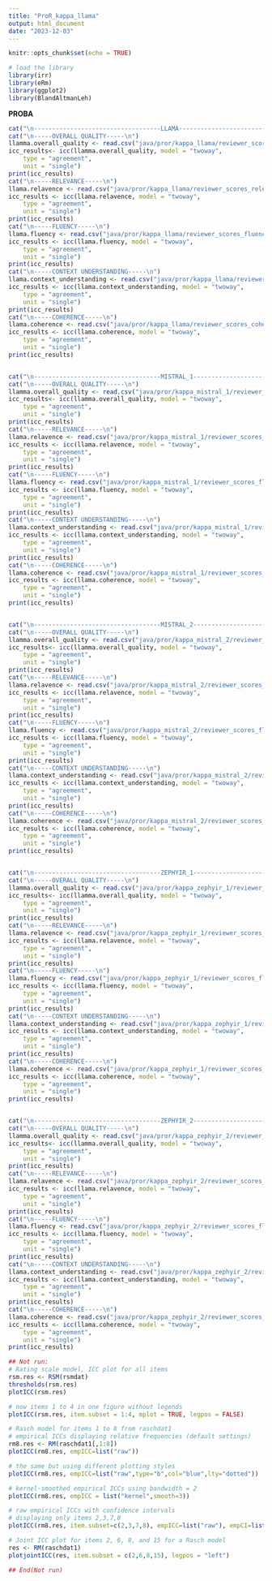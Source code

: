 ```yaml
---
title: "ProR_kappa_llama"
output: html_document
date: "2023-12-03"
---
```


```r
knitr::opts_chunk$set(echo = TRUE)

# load the library
library(irr)
library(eRm)
library(ggplot2)
library(BlandAltmanLeh)
```

**PROBA**

```r
cat("\n-----------------------------------LLAMA-----------------------------------\n")
cat("\n-----OVERALL QUALITY-----\n")
llamma.overall_quality <- read.csv("java/pror/kappa_llama/reviewer_scores_overall_quality.csv")
icc_results<- icc(llamma.overall_quality, model = "twoway",
    type = "agreement", 
    unit = "single")
print(icc_results)
cat("\n-----RELEVANCE-----\n")
llama.relavence <- read.csv("java/pror/kappa_llama/reviewer_scores_relevance.csv")
icc_results <- icc(llama.relavence, model = "twoway",
    type = "agreement", 
    unit = "single")
print(icc_results)
cat("\n-----FLUENCY-----\n")
llama.fluency <- read.csv("java/pror/kappa_llama/reviewer_scores_fluency.csv")
icc_results <- icc(llama.fluency, model = "twoway",
    type = "agreement", 
    unit = "single")
print(icc_results)
cat("\n-----CONTEXT UNDERSTANDING-----\n")
llama.context_understanding <- read.csv("java/pror/kappa_llama/reviewer_scores_context_understanding.csv")
icc_results <- icc(llama.context_understanding, model = "twoway",
    type = "agreement", 
    unit = "single")
print(icc_results)
cat("\n-----COHERENCE-----\n")
llama.coherence <- read.csv("java/pror/kappa_llama/reviewer_scores_coherence.csv")
icc_results <- icc(llama.coherence, model = "twoway",
    type = "agreement", 
    unit = "single")
print(icc_results)


cat("\n-----------------------------------MISTRAL_1-----------------------------------\n")
cat("\n-----OVERALL QUALITY-----\n")
llamma.overall_quality <- read.csv("java/pror/kappa_mistral_1/reviewer_scores_overall_quality.csv")
icc_results<- icc(llamma.overall_quality, model = "twoway",
    type = "agreement", 
    unit = "single")
print(icc_results)
cat("\n-----RELEVANCE-----\n")
llama.relavence <- read.csv("java/pror/kappa_mistral_1/reviewer_scores_relevance.csv")
icc_results <- icc(llama.relavence, model = "twoway",
    type = "agreement", 
    unit = "single")
print(icc_results)
cat("\n-----FLUENCY-----\n")
llama.fluency <- read.csv("java/pror/kappa_mistral_1/reviewer_scores_fluency.csv")
icc_results <- icc(llama.fluency, model = "twoway",
    type = "agreement", 
    unit = "single")
print(icc_results)
cat("\n-----CONTEXT UNDERSTANDING-----\n")
llama.context_understanding <- read.csv("java/pror/kappa_mistral_1/reviewer_scores_context_understanding.csv")
icc_results <- icc(llama.context_understanding, model = "twoway",
    type = "agreement", 
    unit = "single")
print(icc_results)
cat("\n-----COHERENCE-----\n")
llama.coherence <- read.csv("java/pror/kappa_mistral_1/reviewer_scores_coherence.csv")
icc_results <- icc(llama.coherence, model = "twoway",
    type = "agreement", 
    unit = "single")
print(icc_results)


cat("\n-----------------------------------MISTRAL_2-----------------------------------\n")
cat("\n-----OVERALL QUALITY-----\n")
llamma.overall_quality <- read.csv("java/pror/kappa_mistral_2/reviewer_scores_overall_quality.csv")
icc_results<- icc(llamma.overall_quality, model = "twoway",
    type = "agreement", 
    unit = "single")
print(icc_results)
cat("\n-----RELEVANCE-----\n")
llama.relavence <- read.csv("java/pror/kappa_mistral_2/reviewer_scores_relevance.csv")
icc_results <- icc(llama.relavence, model = "twoway",
    type = "agreement", 
    unit = "single")
print(icc_results)
cat("\n-----FLUENCY-----\n")
llama.fluency <- read.csv("java/pror/kappa_mistral_2/reviewer_scores_fluency.csv")
icc_results <- icc(llama.fluency, model = "twoway",
    type = "agreement", 
    unit = "single")
print(icc_results)
cat("\n-----CONTEXT UNDERSTANDING-----\n")
llama.context_understanding <- read.csv("java/pror/kappa_mistral_2/reviewer_scores_context_understanding.csv")
icc_results <- icc(llama.context_understanding, model = "twoway",
    type = "agreement", 
    unit = "single")
print(icc_results)
cat("\n-----COHERENCE-----\n")
llama.coherence <- read.csv("java/pror/kappa_mistral_2/reviewer_scores_coherence.csv")
icc_results <- icc(llama.coherence, model = "twoway",
    type = "agreement", 
    unit = "single")
print(icc_results)


cat("\n-----------------------------------ZEPHYIR_1-----------------------------------\n")
cat("\n-----OVERALL QUALITY-----\n")
llamma.overall_quality <- read.csv("java/pror/kappa_zephyir_1/reviewer_scores_overall_quality.csv")
icc_results<- icc(llamma.overall_quality, model = "twoway",
    type = "agreement", 
    unit = "single")
print(icc_results)
cat("\n-----RELEVANCE-----\n")
llama.relavence <- read.csv("java/pror/kappa_zephyir_1/reviewer_scores_relevance.csv")
icc_results <- icc(llama.relavence, model = "twoway",
    type = "agreement", 
    unit = "single")
print(icc_results)
cat("\n-----FLUENCY-----\n")
llama.fluency <- read.csv("java/pror/kappa_zephyir_1/reviewer_scores_fluency.csv")
icc_results <- icc(llama.fluency, model = "twoway",
    type = "agreement", 
    unit = "single")
print(icc_results)
cat("\n-----CONTEXT UNDERSTANDING-----\n")
llama.context_understanding <- read.csv("java/pror/kappa_zephyir_1/reviewer_scores_context_understanding.csv")
icc_results <- icc(llama.context_understanding, model = "twoway",
    type = "agreement", 
    unit = "single")
print(icc_results)
cat("\n-----COHERENCE-----\n")
llama.coherence <- read.csv("java/pror/kappa_zephyir_1/reviewer_scores_coherence.csv")
icc_results <- icc(llama.coherence, model = "twoway",
    type = "agreement", 
    unit = "single")
print(icc_results)


cat("\n-----------------------------------ZEPHYIR_2-----------------------------------\n")
cat("\n-----OVERALL QUALITY-----\n")
llamma.overall_quality <- read.csv("java/pror/kappa_zephyir_2/reviewer_scores_overall_quality.csv")
icc_results<- icc(llamma.overall_quality, model = "twoway",
    type = "agreement", 
    unit = "single")
print(icc_results)
cat("\n-----RELEVANCE-----\n")
llama.relavence <- read.csv("java/pror/kappa_zephyir_2/reviewer_scores_relevance.csv")
icc_results <- icc(llama.relavence, model = "twoway",
    type = "agreement", 
    unit = "single")
print(icc_results)
cat("\n-----FLUENCY-----\n")
llama.fluency <- read.csv("java/pror/kappa_zephyir_2/reviewer_scores_fluency.csv")
icc_results <- icc(llama.fluency, model = "twoway",
    type = "agreement", 
    unit = "single")
print(icc_results)
cat("\n-----CONTEXT UNDERSTANDING-----\n")
llama.context_understanding <- read.csv("java/pror/kappa_zephyir_2/reviewer_scores_context_understanding.csv")
icc_results <- icc(llama.context_understanding, model = "twoway",
    type = "agreement", 
    unit = "single")
print(icc_results)
cat("\n-----COHERENCE-----\n")
llama.coherence <- read.csv("java/pror/kappa_zephyir_2/reviewer_scores_coherence.csv")
icc_results <- icc(llama.coherence, model = "twoway",
    type = "agreement", 
    unit = "single")
print(icc_results)


```
```r
## Not run: 
# Rating scale model, ICC plot for all items
rsm.res <- RSM(rsmdat)
thresholds(rsm.res)
plotICC(rsm.res)

# now items 1 to 4 in one figure without legends
plotICC(rsm.res, item.subset = 1:4, mplot = TRUE, legpos = FALSE)

# Rasch model for items 1 to 8 from raschdat1
# empirical ICCs displaying relative frequencies (default settings)
rm8.res <- RM(raschdat1[,1:8])
plotICC(rm8.res, empICC=list("raw"))

# the same but using different plotting styles
plotICC(rm8.res, empICC=list("raw",type="b",col="blue",lty="dotted"))

# kernel-smoothed empirical ICCs using bandwidth = 2
plotICC(rm8.res, empICC = list("kernel",smooth=3))

# raw empirical ICCs with confidence intervals
# displaying only items 2,3,7,8
plotICC(rm8.res, item.subset=c(2,3,7,8), empICC=list("raw"), empCI=list())

# Joint ICC plot for items 2, 6, 8, and 15 for a Rasch model
res <- RM(raschdat1)
plotjointICC(res, item.subset = c(2,6,8,15), legpos = "left")

## End(Not run)
```

